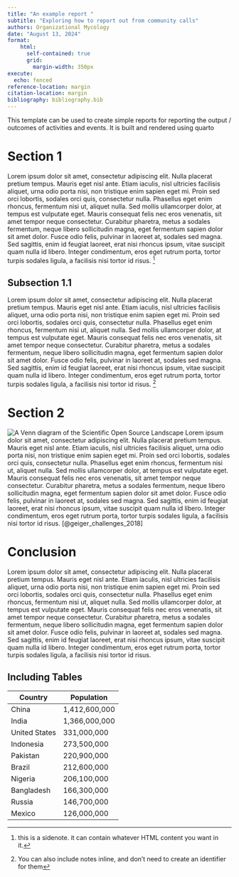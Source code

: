 ```yaml
---
title: "An example report "
subtitle: "Exploring how to report out from community calls"
authors: Organizational Mycology 
date: "August 13, 2024"
format:
    html: 
      self-contained: true
      grid: 
        margin-width: 350px
execute: 
  echo: fenced
reference-location: margin
citation-location: margin
bibliography: bibliography.bib
---
```


This template can be used to create simple reports for reporting the output / outcomes of activities and events. It is built and rendered using quarto 

# Section 1 

Lorem ipsum dolor sit amet, consectetur adipiscing elit. Nulla placerat pretium tempus. Mauris eget nisl ante. Etiam iaculis, nisl ultricies facilisis aliquet, urna odio porta nisi, non tristique enim sapien eget mi. Proin sed orci lobortis, sodales orci quis, consectetur nulla. Phasellus eget enim rhoncus, fermentum nisi ut, aliquet nulla. Sed mollis ullamcorper dolor, at tempus est vulputate eget. Mauris consequat felis nec eros venenatis, sit amet tempor neque consectetur. Curabitur pharetra, metus a sodales fermentum, neque libero sollicitudin magna, eget fermentum sapien dolor sit amet dolor. Fusce odio felis, pulvinar in laoreet at, sodales sed magna. Sed sagittis, enim id feugiat laoreet, erat nisi rhoncus ipsum, vitae suscipit quam nulla id libero. Integer condimentum, eros eget rutrum porta, tortor turpis sodales ligula, a facilisis nisi tortor id risus. [^note]

[^note]: this is a sidenote. it can contain whatever HTML content you want in it. 

## Subsection 1.1

Lorem ipsum dolor sit amet, consectetur adipiscing elit. Nulla placerat pretium tempus. Mauris eget nisl ante. Etiam iaculis, nisl ultricies facilisis aliquet, urna odio porta nisi, non tristique enim sapien eget mi. Proin sed orci lobortis, sodales orci quis, consectetur nulla. Phasellus eget enim rhoncus, fermentum nisi ut, aliquet nulla. Sed mollis ullamcorper dolor, at tempus est vulputate eget. Mauris consequat felis nec eros venenatis, sit amet tempor neque consectetur. Curabitur pharetra, metus a sodales fermentum, neque libero sollicitudin magna, eget fermentum sapien dolor sit amet dolor. Fusce odio felis, pulvinar in laoreet at, sodales sed magna. Sed sagittis, enim id feugiat laoreet, erat nisi rhoncus ipsum, vitae suscipit quam nulla id libero. Integer condimentum, eros eget rutrum porta, tortor turpis sodales ligula, a facilisis nisi tortor id risus. ^[You can also include notes inline, and don't need to create an identifier for them]

# Section 2 

![A Venn diagram of the Scientific Open Source Landscape](https://dropshare.duckles.nz/scienceoss.jpg)
Lorem ipsum dolor sit amet, consectetur adipiscing elit. Nulla placerat pretium tempus. Mauris eget nisl ante. Etiam iaculis, nisl ultricies facilisis aliquet, urna odio porta nisi, non tristique enim sapien eget mi. Proin sed orci lobortis, sodales orci quis, consectetur nulla. Phasellus eget enim rhoncus, fermentum nisi ut, aliquet nulla. Sed mollis ullamcorper dolor, at tempus est vulputate eget. Mauris consequat felis nec eros venenatis, sit amet tempor neque consectetur. Curabitur pharetra, metus a sodales fermentum, neque libero sollicitudin magna, eget fermentum sapien dolor sit amet dolor. Fusce odio felis, pulvinar in laoreet at, sodales sed magna. Sed sagittis, enim id feugiat laoreet, erat nisi rhoncus ipsum, vitae suscipit quam nulla id libero. Integer condimentum, eros eget rutrum porta, tortor turpis sodales ligula, a facilisis nisi tortor id risus. [@geiger_challenges_2018]

# Conclusion 

Lorem ipsum dolor sit amet, consectetur adipiscing elit. Nulla placerat pretium tempus. Mauris eget nisl ante. Etiam iaculis, nisl ultricies facilisis aliquet, urna odio porta nisi, non tristique enim sapien eget mi. Proin sed orci lobortis, sodales orci quis, consectetur nulla. Phasellus eget enim rhoncus, fermentum nisi ut, aliquet nulla. Sed mollis ullamcorper dolor, at tempus est vulputate eget. Mauris consequat felis nec eros venenatis, sit amet tempor neque consectetur. Curabitur pharetra, metus a sodales fermentum, neque libero sollicitudin magna, eget fermentum sapien dolor sit amet dolor. Fusce odio felis, pulvinar in laoreet at, sodales sed magna. Sed sagittis, enim id feugiat laoreet, erat nisi rhoncus ipsum, vitae suscipit quam nulla id libero. Integer condimentum, eros eget rutrum porta, tortor turpis sodales ligula, a facilisis nisi tortor id risus.

## Including Tables 
| Country           | Population      |
|-------------------|-----------------|
| China             | 1,412,600,000   |
| India             | 1,366,000,000   |
| United States     | 331,000,000     |
| Indonesia         | 273,500,000     |
| Pakistan          | 220,900,000     |
| Brazil            | 212,600,000     |
| Nigeria           | 206,100,000     |
| Bangladesh        | 166,300,000     |
| Russia            | 146,700,000     |
| Mexico            | 126,000,000     |